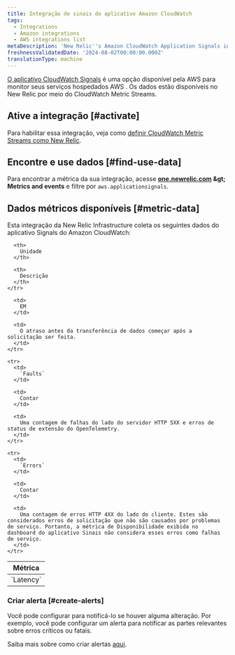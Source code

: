 ```yaml
---
title: Integração de sinais do aplicativo Amazon CloudWatch
tags:
  - Integrations
  - Amazon integrations
  - AWS integrations list
metaDescription: 'New Relic''s Amazon CloudWatch Application Signals integration: what data it reports and how to enable it.'
freshnessValidatedDate: '2024-08-02T00:00:00.000Z'
translationType: machine
---
```


[O aplicativo CloudWatch Signals](https://docs.aws.amazon.com/AmazonCloudWatch/latest/monitoring/CloudWatch-Agent-Application_Signals.html) é uma opção disponível pela AWS para monitor seus serviços hospedados AWS . Os dados estão disponíveis no New Relic por meio do CloudWatch Metric Streams.

## Ative a integração [#activate]

Para habilitar essa integração, veja como [definir CloudWatch Metric Streams como New Relic](/docs/infrastructure/amazon-integrations/connect/aws-metric-stream-setup/).

## Encontre e use dados [#find-use-data]

Para encontrar a métrica da sua integração, acesse <DNT>**[one.newrelic.com](https://one.newrelic.com/all-capabilities) &amp;gt; Metrics and events**</DNT> e filtre por `aws.applicationsignals`.

## Dados métricos disponíveis [#metric-data]

Esta integração da New Relic Infrastructure coleta os seguintes dados do aplicativo Signals do Amazon CloudWatch:

<table>
  <thead>
    <tr>
      <th style={{ width: "220px" }}>
        Métrica
      </th>

      <th>
        Unidade
      </th>

      <th>
        Descrição
      </th>
    </tr>
  </thead>

  <tbody>
    <tr>
      <td>
        `Latency`
      </td>

      <td>
        EM
      </td>

      <td>
        O atraso antes da transferência de dados começar após a solicitação ser feita.
      </td>
    </tr>

    <tr>
      <td>
        `Faults`
      </td>

      <td>
        Contar
      </td>

      <td>
        Uma contagem de falhas do lado do servidor HTTP 5XX e erros de status de extensão do OpenTelemetry.
      </td>
    </tr>

    <tr>
      <td>
        `Errors`
      </td>

      <td>
        Contar
      </td>

      <td>
        Uma contagem de erros HTTP 4XX do lado do cliente. Estes são considerados erros de solicitação que não são causados por problemas de serviço. Portanto, a métrica de Disponibilidade exibida no dashboard do aplicativo Sinais não considera esses erros como falhas de serviço.
      </td>
    </tr>
  </tbody>
</table>

### Criar alerta [#create-alerts]

Você pode configurar <InlinePopover type="alerts" />para notificá-lo se houver alguma alteração. Por exemplo, você pode configurar um alerta para notificar as partes relevantes sobre erros críticos ou fatais.

Saiba mais sobre como criar alertas [aqui](/docs/alerts-applied-intelligence/new-relic-alerts/learn-alerts/introduction-alerts/).